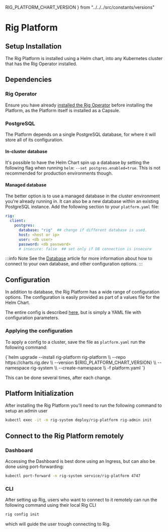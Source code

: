 RIG_PLATFORM_CHART_VERSION
} from "../../../src/constants/versions"

# Rig Platform

## Setup Installation

The Rig Platform is installed using a Helm chart, into any Kubernetes cluster that has
the Rig Operator installed.

## Dependencies

### Rig Operator

Ensure you have already [installed the Rig Operator](/operator-manual/setup-guide/operator)
before installing the Platform, as the Platform itself is installed as a Capsule.

### PostgreSQL

The Platform depends on a single PostgreSQL database, for where it will store all of its
configuration.

#### In-cluster database

It's possible to have the Helm Chart spin up a database by setting the following flag
when running `helm`: `--set postgres.enabled=true`. This is not recommended for production
environments though.

#### Managed database

The better option is to use a managed database in the cluster environment you're
already running in. It can also be a new database within an existing PostgreSQL instance.
Add the following section to your `platform.yaml` file:

```yaml title="Helm values - Platform"
rig:
  client:
    postgres:
      database: "rig"  ## change if different database is used.
      host: <host or ip>
      user: <db user>
      password: <db password>
      # insecure: false  ## set only if DB connection is insecure
```

:::info Note
See the [Database](/operator-manual/setup-guide/platform/database) article for more information about how to connect to your
own database, and other configuration options.
:::


## Configuration

In addition to database, the Rig Platform has a wide range of configuration options.
The configuration is easily provided as part of a values file for the Helm Chart.

The entire config is described [here](https://github.com/rigdev/rig/blob/main/deploy/charts/rig-platform/values.yaml),
but is simply a YAML file with configuration parameters.

### Applying the configuration

To apply a config to a cluster, save the file as `platform.yaml` run the following command:

<CodeBlock language="bash">
{`helm upgrade --install rig-platform rig-platform \\
  --repo https://charts.rig.dev \\
  --version ${RIG_PLATFORM_CHART_VERSION} \\
  --namespace rig-system \\
  --create-namespace \\
  -f platform.yaml
`}
</CodeBlock>

This can be done several times, after each change.

## Platform Initialization

After installing the Rig Platform you'll need to run the following command to setup an admin user

```bash
kubectl exec -it -n rig-system deploy/rig-platform rig-admin init
```

## Connect to the Rig Platform remotely

### Dashboard

Accessing the Dashboard is best done using an Ingress, but can also be done using port-forwarding:

```bash
kubectl port-forward -n rig-system service/rig-platform 4747
```

### CLI

After setting up Rig, users who want to connect to it remotely can run the following command using their local Rig CLI

```bash
rig config init
```
which will guide the user trough connecting to Rig.

